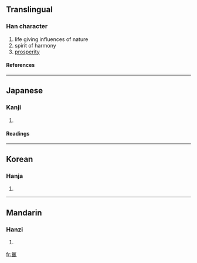 {{see|氳}}

==Translingual==
===Han character===
{{Han char|rn=84|rad=气|as=10|sn=14|four=|canj=人弓日月廿 (ONABT)}}
# life giving influences of nature
# spirit of harmony
# [[prosperity]]
====References====
{{Han ref|kx=0600.021|hdz=32013.090|uh=6C32|ud=27698}}

----
==Japanese==
===Kanji===
{{ja-kanji|grade=|rs=气10}}
# {{defn|Japanese}} 
====Readings====
{{ja-readings|on=[[うん]] (un)|kun=[[さかん]] (sakan)}}

----
==Korean==
===Hanja===
{{ko-hanja|hangeul=온|eumhun=|rv=on|mr=on|y=on}}
# {{defn|Korean}}

----
==Mandarin==
===Hanzi===
{{cmn-hanzi|tra=氳|pin=[[yūn]] ([[yun1]])|wg=yün<sup>1</sup>}}
# {{defn|Mandarin}}

[[fr:氲]]